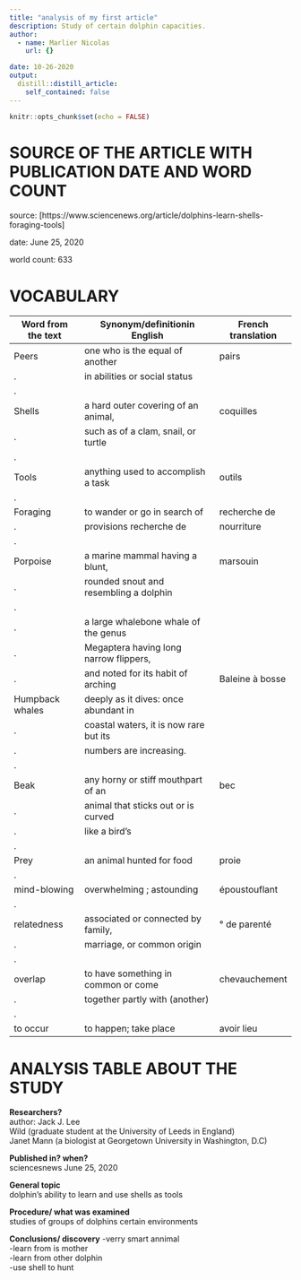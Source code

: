 ```yaml
---
title: "analysis of my first article"
description: Study of certain dolphin capacities.
author:
  - name: Marlier Nicolas 
    url: {}

date: 10-26-2020
output:
  distill::distill_article:
    self_contained: false
---
```


```r
knitr::opts_chunk$set(echo = FALSE)
```
# SOURCE OF THE ARTICLE WITH PUBLICATION DATE AND WORD COUNT

source: [https://www.sciencenews.org/article/dolphins-learn-shells-foraging-tools]

date: June 25, 2020

world count: 633

# VOCABULARY

Word from the text  |   Synonym/definitionin English        | French translation
--------------------|---------------------------------------|--------------
Peers               | one who is the equal of another       | pairs
    .               | in abilities or social status         | 
    .               |                                       | 
Shells              |  a hard outer covering of an animal,  | coquilles
     .              |  such as of a clam, snail, or turtle  |  
     .              |                                       | 
Tools               | anything used to accomplish a task    | outils
    .               |                                       | 
Foraging            | to wander or go in search of          | recherche de
    .               |  provisions    recherche de           | nourriture
    .               |                                       | 
Porpoise            |  a marine mammal having a blunt,      | marsouin
      .             | rounded snout and resembling a dolphin|   
       .            |                                       | 
       .            | a large whalebone whale of the genus  | 
      .             | Megaptera having long narrow flippers,| 
      .             | and noted for its habit of arching    | Baleine à bosse
Humpback whales     | deeply as it dives: once abundant in  | 
       .            | coastal waters, it is now rare but its| 
        .           | numbers are increasing.               | 
       .            |                                       | 
Beak                |any horny or stiff mouthpart of an     | bec
    .               | animal that sticks out or is curved   | 
    .               | like a bird's                         | 
     .              |                                       | 
Prey                | an animal hunted for food             | proie
     .              |                                       |  
mind-blowing        | overwhelming ;  astounding            | époustouflant
     .              |                                       | 
relatedness         | associated or connected by family,    | ° de parenté
     .              | marriage, or common origin            | 
     .              |                                       | 
overlap             | to have something in common or come   | chevauchement
     .              | together partly with (another)        | 
      .             |                                       |  
to occur            | to happen; take place                 | avoir lieu


# ANALYSIS TABLE ABOUT THE STUDY

**Researchers?**  
author: Jack J. Lee                                                                 
Wild (graduate student at the University of Leeds in England)                       
Janet Mann (a biologist at Georgetown University in Washington, D.C)
                                 

**Published in? when?**    
sciencesnews  June 25, 2020



**General topic**     
dolphin's ability to learn and use shells as tools



**Procedure/ what was examined**     
studies of groups of dolphins certain                                                environments


**Conclusions/ discovery**
-verry smart annimal                                                                
-learn from is mother                                                               
-learn from other dolphin                                                           
-use shell to hunt





